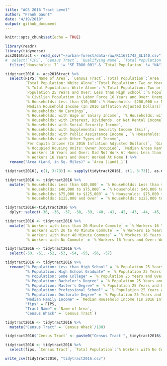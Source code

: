 ```yaml
---
title: "ACS 2016 Tract Level"
author: "Frank Gaunt"
date: "4/19/2018"
output: github_document
---
```


```r
knitr::opts_chunk$set(echo = TRUE)
```

```r
library(readr)
library(tidyverse)
acs2016tract <- read_csv("~/urban-forest/data-raw/R11671742_SL140.csv") %>%
#  select(`FIPS`, `Census Tract`, `Qualifying Name`, `Total Population`:`% Workers 16 Years and Over: Worked At Home`) %>%
  filter(`Households:_7` != "SE_T080_001" & `Total Population` != "NA") 

tidytract2016 <- acs2016tract %>%
  select(FIPS:`Name of Area`, `Census Tract`,`Total Population`:`Area (Land)_1`,
         `Total Population: White Alone`:`Total Population: Two or More Races`, 
         `% Total Population: White Alone`:`% Total Population: Two or More Races`,
         `Population 25 Years and Over: Less than High School`:`% Population 25 Years and Over: Doctorate Degree`, 
         `% Civilian Population in Labor Force 16 Years and Over: Unemployed`, 
         `% Households: Less than $10,000`:`% Households: $200,000 or More`, 
         `Median Household Income (In 2016 Inflation Adjusted Dollars)`, 
         `% Households: No Earnings`, 
         `% Households: with Wage or Salary Income`, `% Households: with Self-Employment Income`, 
         `% Households: with Interest, Dividends, or Net Rental Income`, 
         `% Households: with Social Security Income`, 
         `% Households: with Supplemental Security Income (Ssi)`, 
         `% Households: with Public Assistance Income`, `% Households: with Retirement Income`, 
         `% Households: with Other Types of Income`, 
         `Per Capita Income (In 2016 Inflation Adjusted Dollars)`, `Gini Index`, 
         `% Occupied Housing Units: Owner Occupied`, `Median Gross Rent`, 
         `% Workers 16 Years and Over: Did Not Work At Home: Less than 10 Minutes`:`% Workers 16 Years and Over: Did Not Work At Home: 90 or More Minutes`, 
         `% Workers 16 Years and Over: Worked At Home`) %>%
  rename("Area (Land, in Sq. Miles)" = `Area (Land)_1`)

tidytract2016[, c(1, 3:73)] <- sapply(tidytract2016[, c(1, 3:73)], as.numeric)

tidytract2016 <- tidytract2016 %>%
  mutate(`% Households: Less than $40,000` = `% Households: Less than $10,000` + `% Households: $10,000 to $14,999` + `% Households: $15,000 to $19,999` + `% Households: $20,000 to $24,999` + `% Households: $25,000 to $29,999` + `% Households: $30,000 to $34,999` + `% Households: $35,000 to $39,999`,
         `% Households: $40,000 to $75,000` = `% Households: $40,000 to $44,999` + `% Households: $45,000 to $49,999` + `% Households: $50,000 to $59,999` + `% Households: $60,000 to $74,999`,
         `% Households: $75,000 to $125,000` = `% Households: $75,000 to $99,999` + `% Households: $100,000 to $124,999`,
         `% Households: $125,000 and Over` = `% Households: $125,000 to $149,999` + `% Households: $150,000 to $199,999` + `% Households: $200,000 or More`) 

tidytract2016<-tidytract2016 %>%
  dplyr::select(-36, -36, -37, -38, -39, -40, -41, -42, -43, -44, -45, -46, -47, -48, -49, -50, -51)

tidytract2016 <- tidytract2016 %>%
  mutate(`% Workers with Less than 20 Minute Commute` = `% Workers 16 Years and Over: Did Not Work At Home: Less than 10 Minutes` + `% Workers 16 Years and Over: Did Not Work At Home: 10 to 19 Minutes`,
         `% Workers with 20 to 40 Minute Commute` = `% Workers 16 Years and Over: Did Not Work At Home: 20 to 29 Minutes` + `% Workers 16 Years and Over: Did Not Work At Home: 30 to 39 Minutes`,
         `% Workers with Over 40 Minute Commute` = `% Workers 16 Years and Over: Did Not Work At Home: 40 to 59 Minutes` + `% Workers 16 Years and Over: Did Not Work At Home: 60 to 89 Minutes` + `% Workers 16 Years and Over: Did Not Work At Home: 90 or More Minutes`,
         `% Workers with No Commute` = `% Workers 16 Years and Over: Worked At Home`)

tidytract2016 <- tidytract2016 %>%
  select(-50, -51, -52, -53, -54, -55, -56, -57)

tidytract2016 <- tidytract2016 %>%
  rename("% Population: Less than High School" = `% Population 25 Years and Over: Less than High School`,
         "% Population: High School Graduate" = `% Population 25 Years and Over: High School Graduate (Includes Equivalency)`,
         "% Population: Some College" = `% Population 25 Years and Over: Some College`,
         "% Population: Bachelor's Degree" = `% Population 25 Years and Over: Bachelor's Degree`,
         "% Population: Master's Degree" = `% Population 25 Years and Over: Master's Degree`,
         "% Population: Professional School" = `% Population 25 Years and Over: Professional School Degree`,
         "% Population: Doctorate Degree" = `% Population 25 Years and Over: Doctorate Degree`,
         "Median Family Income" = `Median Household Income (In 2016 Inflation Adjusted Dollars)`,
         "fips" = FIPS,
         "Tract Name" = `Name of Area`,
         "Census Whack" = `Census Tract`)

tidytract2016 <- tidytract2016 %>%
  mutate("Census Tract" = `Census Whack`/100)

tidytract2016$`Census Tract` <- paste0("Census Tract ", tidytract2016$`Census Tract`)

tidytract2016 <- tidytract2016 %>%
  select(fips, `Census Tract`, `Total Population`:`% Workers with No Commute`)

write_csv(tidytract2016, "tidytract2016.csv")
```